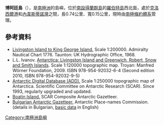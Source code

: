 {{coord|62|20|32.7|S|59|38|55|W|display=title}}

'''博阿廷島'''（{{lang-en|Boatin Island}}），是[[南極洲|南極洲]]的島嶼，位於[[南設得蘭群島|南設得蘭群島]]的[[羅伯特島|羅伯特島]]西北面，處於[[克洛西爾港|克洛西爾港]]和[[內韋斯蒂諾灣|內韋斯蒂諾灣]]之間，長0.74公里、寬0.15公里，現時由[[南極條約體系|南極條約體系]]管理。

==參考資料==
* [https://web.archive.org/web/20140204003557/http://www.nauticalcharts.biz/page%2Cshop.product_details/flypage%2Cflypage.tpl/product_id%2C4229/category_id%2C226/option%2Ccom_virtuemart/Itemid%2C55.html Livingston Island to King George Island.]  Scale 1:200000.  Admiralty Nautical Chart 1776.  Taunton: UK Hydrographic Office, 1968.
* L.L. Ivanov. [http://apcbg.org/image023.jpg Antarctica: Livingston Island and Greenwich, Robert, Snow and Smith Islands]{{Wayback|url=http://apcbg.org/image023.jpg |date=20080424075823 }}. Scale 1:120000 topographic map. Troyan: Manfred Wörner Foundation, 2009. ISBN 978-954-92032-6-4 (Second edition 2010, ISBN 978-954-92032-9-5)
* [http://www.add.scar.org Antarctic Digital Database (ADD).]{{Wayback|url=http://www.add.scar.org/ |date=20170305000653 }} Scale 1:250000 topographic map of Antarctica. Scientific Committee on Antarctic Research (SCAR). Since 1993, regularly upgraded and updated.
* [https://data.aad.gov.au/aadc/gaz/scar/display_name.cfm?gaz_id=137651 Boatin Island.] {{Wayback|url=https://data.aad.gov.au/aadc/gaz/scar/display_name.cfm?gaz_id=137651 |date=20170922100451 }} SCAR Composite Antarctic Gazetteer.
* [http://apcbg.org/gazet-bg.doc Bulgarian Antarctic Gazetteer.]{{Wayback|url=http://apcbg.org/gazet-bg.doc |date=20160206203828 }} Antarctic Place-names Commission. (details in Bulgarian, [http://apcbg.org/gazet.htm basic data]{{Wayback|url=http://apcbg.org/gazet.htm |date=20160304071225 }} in English)

{{南设得兰群岛}}

{{Antarctica-geo-stub}}

[[Category:南極洲島嶼|Category:南極洲島嶼]]